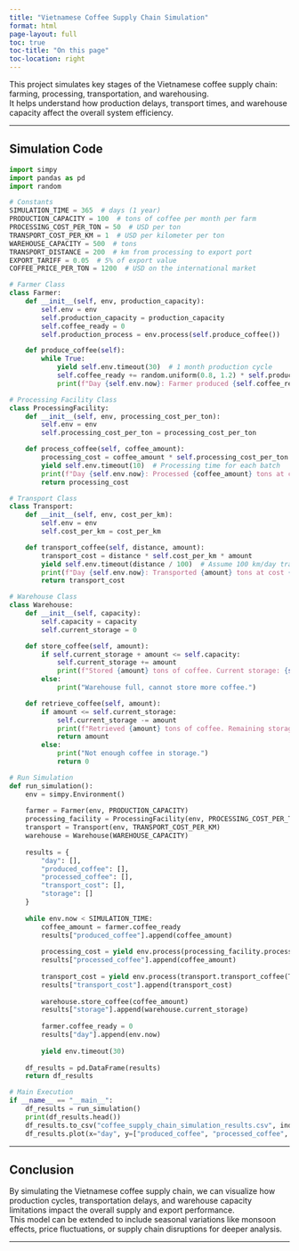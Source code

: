 ```yaml
---
title: "Vietnamese Coffee Supply Chain Simulation"
format: html
page-layout: full
toc: true
toc-title: "On this page"
toc-location: right
---
```



This project simulates key stages of the Vietnamese coffee supply chain: farming, processing, transportation, and warehousing.  
It helps understand how production delays, transport times, and warehouse capacity affect the overall system efficiency.

---

## Simulation Code

```python
import simpy
import pandas as pd
import random

# Constants
SIMULATION_TIME = 365  # days (1 year)
PRODUCTION_CAPACITY = 100  # tons of coffee per month per farm
PROCESSING_COST_PER_TON = 50  # USD per ton
TRANSPORT_COST_PER_KM = 1  # USD per kilometer per ton
WAREHOUSE_CAPACITY = 500  # tons
TRANSPORT_DISTANCE = 200  # km from processing to export port
EXPORT_TARIFF = 0.05  # 5% of export value
COFFEE_PRICE_PER_TON = 1200  # USD on the international market

# Farmer Class
class Farmer:
    def __init__(self, env, production_capacity):
        self.env = env
        self.production_capacity = production_capacity
        self.coffee_ready = 0
        self.production_process = env.process(self.produce_coffee())

    def produce_coffee(self):
        while True:
            yield self.env.timeout(30)  # 1 month production cycle
            self.coffee_ready += random.uniform(0.8, 1.2) * self.production_capacity
            print(f"Day {self.env.now}: Farmer produced {self.coffee_ready} tons of coffee.")

# Processing Facility Class
class ProcessingFacility:
    def __init__(self, env, processing_cost_per_ton):
        self.env = env
        self.processing_cost_per_ton = processing_cost_per_ton

    def process_coffee(self, coffee_amount):
        processing_cost = coffee_amount * self.processing_cost_per_ton
        yield self.env.timeout(10)  # Processing time for each batch
        print(f"Day {self.env.now}: Processed {coffee_amount} tons at cost {processing_cost}.")
        return processing_cost

# Transport Class
class Transport:
    def __init__(self, env, cost_per_km):
        self.env = env
        self.cost_per_km = cost_per_km

    def transport_coffee(self, distance, amount):
        transport_cost = distance * self.cost_per_km * amount
        yield self.env.timeout(distance / 100)  # Assume 100 km/day travel speed
        print(f"Day {self.env.now}: Transported {amount} tons at cost {transport_cost}.")
        return transport_cost

# Warehouse Class
class Warehouse:
    def __init__(self, capacity):
        self.capacity = capacity
        self.current_storage = 0

    def store_coffee(self, amount):
        if self.current_storage + amount <= self.capacity:
            self.current_storage += amount
            print(f"Stored {amount} tons of coffee. Current storage: {self.current_storage} tons.")
        else:
            print("Warehouse full, cannot store more coffee.")

    def retrieve_coffee(self, amount):
        if amount <= self.current_storage:
            self.current_storage -= amount
            print(f"Retrieved {amount} tons of coffee. Remaining storage: {self.current_storage} tons.")
            return amount
        else:
            print("Not enough coffee in storage.")
            return 0

# Run Simulation
def run_simulation():
    env = simpy.Environment()
    
    farmer = Farmer(env, PRODUCTION_CAPACITY)
    processing_facility = ProcessingFacility(env, PROCESSING_COST_PER_TON)
    transport = Transport(env, TRANSPORT_COST_PER_KM)
    warehouse = Warehouse(WAREHOUSE_CAPACITY)
    
    results = {
        "day": [],
        "produced_coffee": [],
        "processed_coffee": [],
        "transport_cost": [],
        "storage": []
    }
    
    while env.now < SIMULATION_TIME:
        coffee_amount = farmer.coffee_ready
        results["produced_coffee"].append(coffee_amount)
        
        processing_cost = yield env.process(processing_facility.process_coffee(coffee_amount))
        results["processed_coffee"].append(coffee_amount)
        
        transport_cost = yield env.process(transport.transport_coffee(TRANSPORT_DISTANCE, coffee_amount))
        results["transport_cost"].append(transport_cost)
        
        warehouse.store_coffee(coffee_amount)
        results["storage"].append(warehouse.current_storage)
        
        farmer.coffee_ready = 0
        results["day"].append(env.now)
        
        yield env.timeout(30)
    
    df_results = pd.DataFrame(results)
    return df_results

# Main Execution
if __name__ == "__main__":
    df_results = run_simulation()
    print(df_results.head())
    df_results.to_csv("coffee_supply_chain_simulation_results.csv", index=False)
    df_results.plot(x="day", y=["produced_coffee", "processed_coffee", "storage"], title="Coffee Supply Chain Simulation")
```

---

## Conclusion

By simulating the Vietnamese coffee supply chain, we can visualize how production cycles, transportation delays, and warehouse capacity limitations impact the overall supply and export performance.  
This model can be extended to include seasonal variations like monsoon effects, price fluctuations, or supply chain disruptions for deeper analysis.

---
